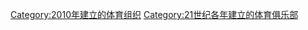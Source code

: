 {{Commons category|Sports clubs established in 2010}}
{{Cat topic in year| topic=建立的體育俱樂部| year=2010}}

[[Category:2010年建立的体育组织|Category:2010年建立的体育组织]]
[[Category:21世纪各年建立的体育俱乐部|Category:21世纪各年建立的体育俱乐部]]